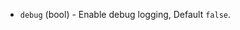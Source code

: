 <!-- Code generated from the comments of the AccessConfig struct in builder/powervs/common/access_config.go; DO NOT EDIT MANUALLY -->

- `debug` (bool) - Enable debug logging, Default `false`.

<!-- End of code generated from the comments of the AccessConfig struct in builder/powervs/common/access_config.go; -->
